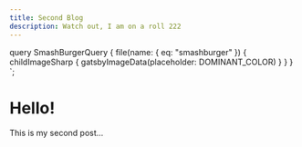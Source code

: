 ```yaml
---
title: Second Blog
description: Watch out, I am on a roll 222
---
```



  query SmashBurgerQuery {
    file(name: { eq: "smashburger" }) {
      childImageSharp {
        gatsbyImageData(placeholder: DOMINANT_COLOR)
      }
    }
  }
`;

# Hello!

<GatsbyImage image={getImage(props.data.file)} alt="a cocktail" />

This is my second post...
